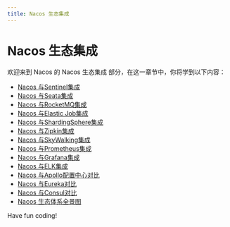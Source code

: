 ```yaml
---
title: Nacos 生态集成
---
```


# Nacos 生态集成

欢迎来到 Nacos 的 Nacos 生态集成 部分，在这一章节中，你将学到以下内容：

- [Nacos 与Sentinel集成](./0-nacos-integration-with-sentinel.mdx)
- [Nacos 与Seata集成](./1-nacos-integration-with-seata.mdx)
- [Nacos 与RocketMQ集成](./2-nacos-integration-with-rocketmq.mdx)
- [Nacos 与Elastic Job集成](./3-nacos-integration-with-elastic-job.mdx)
- [Nacos 与ShardingSphere集成](./4-nacos-integration-with-shardingsphere.mdx)
- [Nacos 与Zipkin集成](./5-nacos-integration-with-zipkin.mdx)
- [Nacos 与SkyWalking集成](./6-nacos-integration-with-skywalking.mdx)
- [Nacos 与Prometheus集成](./7-nacos-integration-with-prometheus.mdx)
- [Nacos 与Grafana集成](./8-nacos-integration-with-grafana.mdx)
- [Nacos 与ELK集成](./9-nacos-integration-with-elk.mdx)
- [Nacos 与Apollo配置中心对比](./10-nacos-versus-apollo-configuration-center.mdx)
- [Nacos 与Eureka对比](./11-nacos-vs-eureka.mdx)
- [Nacos 与Consul对比](./12-nacos-vs-consul.mdx)
- [Nacos 生态体系全景图](./13-nacos-ecosystem-panorama.mdx)

Have fun coding!